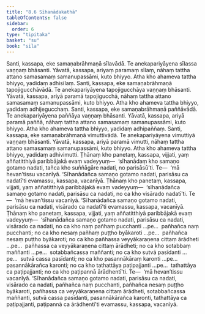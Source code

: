 ```yaml
---
title: "8.6 Sīhanādakathā"
tableOfContents: false
sidebar:
  order: 6
type: "tipitaka"
basket: "su"
book: "sila"
---
```



<DynamicBreadcrumb />

<Division number="402" book="sila" bookNo="6" page="163">

<Paragraph number="674" book="sila">
Santi, kassapa, eke samaṇabrāhmaṇā sīlavādā. Te anekapariyāyena sīlassa vaṇṇaṃ bhāsanti. Yāvatā, kassapa, ariyaṃ paramaṃ sīlaṃ, nāhaṃ tattha attano samasamaṃ samanupassāmi, kuto bhiyyo. Atha kho ahameva tattha bhiyyo, yadidaṃ adhisīlaṃ.
</Paragraph>

<Paragraph number="675" book="sila">
Santi, kassapa, eke samaṇabrāhmaṇā tapojigucchāvādā. Te anekapariyāyena tapojigucchāya vaṇṇaṃ bhāsanti. Yāvatā, kassapa, ariyā paramā tapojigucchā, nāhaṃ tattha attano samasamaṃ samanupassāmi, kuto bhiyyo. Atha kho ahameva tattha bhiyyo, yadidaṃ adhijegucchaṃ.
</Paragraph>

<Paragraph number="676" book="sila">
Santi, kassapa, eke samaṇabrāhmaṇā paññāvādā. Te anekapariyāyena paññāya vaṇṇaṃ bhāsanti. Yāvatā, kassapa, ariyā paramā paññā, nāhaṃ tattha attano samasamaṃ samanupassāmi, kuto bhiyyo. Atha kho ahameva tattha bhiyyo, yadidaṃ adhipaññaṃ.
</Paragraph>

<Paragraph number="677" book="sila">
Santi, kassapa, eke samaṇabrāhmaṇā vimuttivādā. Te anekapariyāyena vimuttiyā vaṇṇaṃ bhāsanti. Yāvatā, kassapa, ariyā paramā vimutti, nāhaṃ tattha attano samasamaṃ samanupassāmi, kuto bhiyyo. Atha kho ahameva tattha bhiyyo, yadidaṃ adhivimutti.
</Paragraph>

</Division>
<Division number="403" book="sila" bookNo="6" page="164">

<Paragraph number="678" book="sila">
Ṭhānaṃ kho panetaṃ, kassapa, vijjati, yaṃ aññatitthiyā paribbājakā evaṃ vadeyyuṃ—  ‘sīhanādaṃ kho samaṇo gotamo nadati, tañca kho suññāgāre nadati, no parisāsū’ti. Te—  ‘mā hevan’tissu vacanīyā. ‘Sīhanādañca samaṇo gotamo nadati, parisāsu ca nadatī’ti evamassu, kassapa, vacanīyā.
</Paragraph>

<Paragraph number="679" book="sila">
Ṭhānaṃ kho panetaṃ, kassapa, vijjati, yaṃ aññatitthiyā paribbājakā evaṃ vadeyyuṃ—  ‘sīhanādañca samaṇo gotamo nadati, parisāsu ca nadati, no ca kho visārado nadatī’ti. Te—  ‘mā hevan’tissu vacanīyā. ‘Sīhanādañca samaṇo gotamo nadati, parisāsu ca nadati, visārado ca nadatī’ti evamassu, kassapa, vacanīyā.
</Paragraph>

<Paragraph number="680" book="sila">
Ṭhānaṃ kho panetaṃ, kassapa, vijjati, yaṃ aññatitthiyā paribbājakā evaṃ vadeyyuṃ—  ‘sīhanādañca samaṇo gotamo nadati, parisāsu ca nadati, visārado ca nadati, no ca kho naṃ pañhaṃ pucchanti …pe…  pañhañca naṃ pucchanti; no ca kho nesaṃ pañhaṃ puṭṭho byākaroti …pe…  pañhañca nesaṃ puṭṭho byākaroti; no ca kho pañhassa veyyākaraṇena cittaṃ ārādheti …pe…  pañhassa ca veyyākaraṇena cittaṃ ārādheti; no ca kho sotabbaṃ maññanti …pe…  sotabbañcassa maññanti; no ca kho sutvā pasīdanti …pe…  sutvā cassa pasīdanti; no ca kho pasannākāraṃ karonti …pe…  pasannākārañca karonti; no ca kho tathattāya paṭipajjanti …pe…  tathattāya ca paṭipajjanti; no ca kho paṭipannā ārādhentī’ti. Te—  ‘mā hevan’tissu vacanīyā. ‘Sīhanādañca samaṇo gotamo nadati, parisāsu ca nadati, visārado ca nadati, pañhañca naṃ pucchanti, pañhañca nesaṃ puṭṭho byākaroti, pañhassa ca veyyākaraṇena cittaṃ ārādheti, sotabbañcassa maññanti, sutvā cassa pasīdanti, pasannākārañca karonti, tathattāya ca paṭipajjanti, paṭipannā ca ārādhentī’ti evamassu, kassapa, vacanīyā.
</Paragraph>
</Division>